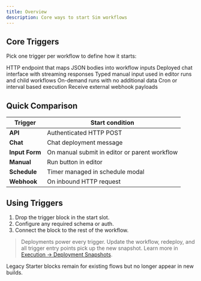 ```yaml
---
title: Overview
description: Core ways to start Sim workflows
---
```



## Core Triggers

Pick one trigger per workflow to define how it starts:

<Cards>
  <Card title="API" href="/triggers/api">
    HTTP endpoint that maps JSON bodies into workflow inputs
  </Card>
  <Card title="Chat" href="/triggers/chat">
    Deployed chat interface with streaming responses
  </Card>
  <Card title="Input Form" href="/triggers/input-form">
    Typed manual input used in editor runs and child workflows
  </Card>
  <Card title="Manual" href="/triggers/manual">
    On-demand runs with no additional data
  </Card>
  <Card title="Schedule" href="/triggers/schedule">
    Cron or interval based execution
  </Card>
  <Card title="Webhook" href="/triggers/webhook">
    Receive external webhook payloads
  </Card>
</Cards>

## Quick Comparison

| Trigger | Start condition |
|---------|-----------------|
| **API** | Authenticated HTTP POST |
| **Chat** | Chat deployment message |
| **Input Form** | On manual submit in editor or parent workflow |
| **Manual** | Run button in editor |
| **Schedule** | Timer managed in schedule modal |
| **Webhook** | On inbound HTTP request |

## Using Triggers

1. Drop the trigger block in the start slot.
2. Configure any required schema or auth.
3. Connect the block to the rest of the workflow.

> Deployments power every trigger. Update the workflow, redeploy, and all trigger entry points pick up the new snapshot. Learn more in [Execution → Deployment Snapshots](/execution).

Legacy Starter blocks remain for existing flows but no longer appear in new builds.
